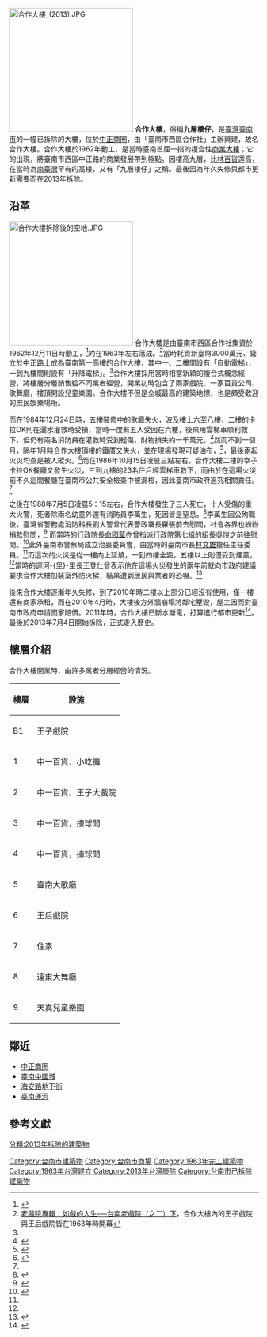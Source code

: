 {{coord|22|59|37|N|120|11|42|E|type:landmark|display=title}}
{{Infobox building
| building_name       = 合作大樓
| native_building_name=                         
| former_names        = 
| alternate_names     =
| image               = [[File:臺南市中西區的合作大樓.JPG|200px]]
| caption             = 2011年的合作大樓
| map_type            = 
| altitude            = 
| building_type       = 商業
| architectural_style = 
| structural_system   = [[鋼筋混凝土|鋼筋混凝土]]
| cost                = 
| ren_cost            = 
| location            = [[臺灣|臺灣]][[臺南市|臺南市]]中西區
| address             = 中正路
| client              = 
| owner               = 
| current_tenants     = 
| landlord            = 
| coordinates         = 
| start_date          = 1962年
| completion_date     = 1963年
| inauguration_date   =
| renovation_date     = 
| demolition_date     = 
| destruction_date    = 2013年
| height              = 
| diameter            = 
| other_dimensions    = 
| floor_count         =
| floor_area          = 
| main_contractor     = 
| architect           = 
| architecture_firm   = 
| structural_engineer = 
| services_engineer   = 
| civil_engineer      = 
| other_designers     = 
| quantity_surveyor   = 
| awards              = 
| references          = 
}}

[[File:合作大樓_(2013).JPG|250px]]
'''合作大樓'''，俗稱'''九層樓仔'''，是[[臺灣|臺灣]][[臺南市|臺南市]]的一幢已拆除的大樓，位於[[中正商圈|中正商圈]]，由「臺南市西區合作社」主辦興建，故名合作大樓。合作大樓於1962年動工，是當時臺南首屈一指的複合性[[商業大樓|商業大樓]]；它的出現，將臺南市西區中正路的商業發展帶到極點{{R|林雅菁}}。因樓高九層，比[[林百貨|林百貨]]還高，在當時為[[南臺灣|南臺灣]]罕有的高樓，又有「九層樓仔」之稱{{R|王城氣度}}。最後因為年久失修與都市更新需要而在2013年拆除{{R|南市府}}。

== 沿革 ==
[[File:合作大樓拆除後的空地.JPG|250px]]
合作大樓是由臺南市西區合作社集資於1962年12月11日時動工，<ref name="工">{{cite news |first= |last= |authorlink= |coauthors= |title=南市合作大樓施工 樓高九層位於鬧區 |url= |work=聯合報·06版 |publisher= |date= |accessdate=1963-07-13 }}</ref>約在1963年左右落成。<ref>[http://wangcheng.ezgo.to/article/mag_detail_frame.php?id=65 老戲院專輯：如戲的人生──台南老戲院（之二）下]{{dead link|date=2017年12月 |bot=InternetArchiveBot |fix-attempted=yes }}，合作大樓內的王子戲院與王后戲院皆在1963年時開幕</ref>當時耗資新臺幣3000萬元、聳立於中正路上成為臺南第一高樓的合作大樓，其中一、二樓間設有「自動電梯」，一到九樓間則設有「升降電梯」。<ref name="工"/>合作大樓採用當時相當新穎的複合式概念經營，將樓層分層銷售給不同業者經營，開業初時包含了兩家戲院、一家百貨公司、歌舞廳，樓頂開設兒童樂園。合作大樓不但是全城最高的建築地標，也是頗受歡迎的庶民娛樂場所。

而在1984年12月24日時，五樓裝修中的歌廳失火，波及樓上六至八樓，二樓的卡拉OK則在灑水灌救時受損，當時一度有五人受困在六樓，後來用雲梯車順利救下，但仍有兩名消防員在灌救時受到輕傷，財物損失約一千萬元。<ref>{{cite news|authors= |title=「火燒摩天樓」無獨有偶 台南歌廳起火‧波及上層戲院——雲梯救出觀眾‧估計損失千萬 |url= |work=聯合報·05版 |publisher= |date= |accessdate=1984-12-25 }}</ref>然而不到一個月，隔年1月時合作大樓頂樓的鐵厝又失火，並在現場發現可疑油布，<ref>{{cite news |authors= |title=南市合作大樓又傳火警——火場搜出可疑油布 及時撲滅損失不重|work=聯合報·05版 |publisher= |date= |accessdate=1985-01-07 }}</ref>，最後兩起火災均查是被人縱火。<ref name="火">{{cite news |authors= |title=南市合作大樓又傳火警——卡拉OK餐廳冒火 雲梯車救出廿三人 |url= |work=聯合報·05版 |publisher= |date= |accessdate=1986-10-15 }}</ref>而在1986年10月15日凌晨三點左右，合作大樓二樓的幸子卡拉OK餐廳又發生火災，三到九樓的23名住戶經雲梯車救下，而由於在這場火災前不久這間餐廳在臺南市公共安全檢查中被漏檢，因此臺南市政府追究相關責任。<ref name="火"/>

之後在1988年7月5日凌晨5：15左右，合作大樓發生了三人死亡，十人受傷的重大火警，死者除兩名幼童外還有消防員李萬生，死因皆是窒息。<ref name="炎">{{cite news |first= |last= |authorlink= |coauthors= |title=台南合作大樓 拂曉失火釀慘劇 兩幼童罹難 一消防員殉職——另有十人受傷 財產損失上千萬 |url= |work=聯合報·06版 |publisher= |date= |accessdate=1988-07-06 }}</ref>李萬生因公殉職後，臺灣省警務處消防科長劉大警曾代表警政署長羅張前去慰問，社會各界也紛紛捐款慰問，<ref name="慰">{{cite news |first= |title=李萬生救火英勇殉職 羅張派員慰問家屬 |work=聯合報·06版 |publisher= |date= |accessdate=1988-07-07 }}</ref>
而當時的行政院長[[俞國華|俞國華]]亦曾指派行政院第七組的組長吳愷之前往慰問。<ref>{{cite news |first= |last= |authorlink= |coauthors= |title=李萬生救火殉職 俞院長贈慰問金 |url= |work=聯合報·06版 |publisher= |date= |accessdate=1988-07-11 }}</ref>此外臺南市警察局成立治喪委員會，由當時的臺南市長[[林文雄_(1942年)|林文雄]]擔任主任委員。<ref name="慰"/>而這次的火災是從一樓向上延燒，一到四樓全毀，五樓以上則僅受到煙薰。<ref name="炎"/>當時的運河-{里}-里長王登仕曾表示他在這場火災發生的兩年前就向市政府建議要求合作大樓加裝室外防火梯，結果遭到居民與業者的恐嚇。<ref>{{cite news |title=里長建議興建防火梯 竟有居民恐嚇要殺他|work=聯合報·06版 |publisher= |date= |accessdate=1988-07-06 }}</ref>

後來合作大樓逐漸年久失修，到了2010年時二樓以上部分已經沒有使用，僅一樓還有商家承租，而在2010年4月時，大樓後方外牆崩塌將鄰宅壓毀，屋主因而對臺南市政府申請國家賠償{{R|林宜樟}}。2011年時，合作大樓已斷水斷電，打算進行都市更新<ref>{{cite news |author=莊漢昌 |coauthors= |title=合作大樓朝「都市更新」的目標改造 |url=http://www.nownews.com/2011/06/03/11468-2717777.htm |work= |publisher=今日新聞網 |date= |accessdate=2011-06-03 }}</ref>。最後於2013年7月4日開始拆除，正式走入歷史{{R|南市府}}。

==樓層介紹==
合作大樓開業時，由許多業者分層經營的情況。
{|class=wikitable
|-
!樓層!!設施
|-
|B1||王子戲院
|-
|1||中一百貨、小吃攤
|-
|2||中一百貨、王子大戲院
|-
|3||中一百貨，撞球間
|-
|4||中一百貨，撞球間
|-
|5||臺南大歌廳
|-
|6||王后戲院
|-
|7||住家
|-
|8||遠東大舞廳
|-
|9||天真兒童樂園
|}

==鄰近==
* [[中正商圈|中正商圈]]
* [[臺南中國城|臺南中國城]]
* [[海安路地下街|海安路地下街]]
* [[臺南運河|臺南運河]]

==參考文獻==
{{reflist|refs=

<!--學位論文-->
<ref name="林雅菁">{{cite journal|author=林雅菁|title=《從消費者觀點探討臺南市傳統與新興商圈之競合關係 以中正與新光三越兩商圈的發展為例》|journal=國立成功大學建築研究所碩士論文|url=http://handle.ncl.edu.tw/11296/ndltd/06650522428893742659|date=2002}}</ref>

<!--期刊-->
<ref name="王城氣度">{{cite journal|journal=《王城氣度》|publisher=台南市文化基金會|issue=26、27期}}</ref>

<!--新聞報導-->
<ref name="林宜樟">{{cite news |author=林宜樟 |title=〈大樓牆崩毀鄰宅 屋主要國賠〉|work=聯合報·B2版 |publisher= |date= |accessdate=2010-06-11 }}</ref>
<ref name="南市府">{{cite news|author=臺南市政府新聞及國際關係處|url=http://www.tainan.gov.tw/tainan/dep_news.asp?nsub=A3A000&ID={0498539D-20FA-453F-9BBC-E660B834A175}&searchtext=%E5%90%88%E4%BD%9C%E5%A4%A7%E6%A8%93 |title=〈合作大樓動工拆除 中西區將從荒廢邁向新生〉|date=2013-07-04}}</ref>
}}

[[Category:台南市建築物|Category:台南市建築物]]
[[Category:台南市商場|Category:台南市商場]]
[[Category:1963年完工建築物|Category:1963年完工建築物]]
[[分類:2013年拆除的建築物|分類:2013年拆除的建築物]]
[[Category:1963年台灣建立|Category:1963年台灣建立]]
[[Category:2013年台灣廢除|Category:2013年台灣廢除]]
[[Category:台南市已拆除建築物|Category:台南市已拆除建築物]]